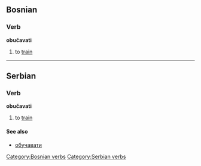 ==Bosnian==
===Verb===
'''obučavati'''
#to [[train]]
[[Category:Bosnian verbs]]

----

==Serbian==
===Verb===
'''obučavati'''
#to [[train]]
====See also====
*[[обучавати]]
[[Category:Serbian verbs]]